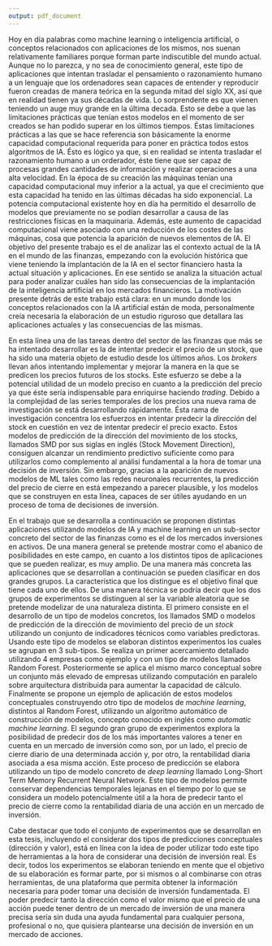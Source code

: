 ---
output: pdf_document
---
\justifying
\setlength\parskip{5ex}
\noindent
Hoy en día palabras como machine learning o inteligencia artificial, o conceptos relacionados con aplicaciones de los mismos, nos suenan relativamente familiares porque forman parte indiscutible del mundo actual. Aunque no lo parezca, y no sea de conocimiento general, este tipo de aplicaciones que intentan trasladar el pensamiento o razonamiento humano a un lenguaje que los ordenadores sean capaces de entender y reproducir fueron creadas de manera teórica en la segunda mitad del siglo XX, así que en realidad tienen ya sus décadas de vida. Lo sorprendente es que vienen teniendo un auge muy grande en la última decada. Esto se debe a que las limitaciones prácticas que tenían estos modelos en el momento de ser creados se han podido superar en los últimos tiempos. Éstas limitaciones prácticas a las que se hace referencia son básicamente la enorme capacidad computacional requerida para poner en práctica todos estos algoritmos de IA. Ésto es lógico ya que, si en realidad se intenta trasladar el razonamiento humano a un orderador, éste tiene que ser capaz de procesas grandes cantidades de información y realizar operaciones a una alta velocidad. En la época de su creación las máquinas tenían una capacidad computacional muy inferior a la actual, ya que el crecimiento que esta capacidad ha tenido en las últimas décadas ha sido exponencial. La potencia computacional existente hoy en día ha permitido el desarrollo de modelos que previamente no se podían desarrollar a causa de las restricciones físicas en la maquinaria. Además, este aumento de capacidad computacional viene asociado con una reducción de los costes de las máquinas, cosa que potencia la aparición de nuevos elementos de IA. El objetivo del presente trabajo es el de analizar las el contexto actual de la IA en el mundo de las finanzas, empezando con la evolución histórica que viene teniendo la implantación de la IA en el sector financiero hasta la actual situación y aplicaciones. En ese sentido se analiza la situación actual para poder analizar cuáles han sido las consecuencias de la implantación de la inteligencia artificial en los mercados financieros. La motivación presente detrás de este trabajo está clara: en un mundo donde los conceptos relacionados con la IA artificial están de moda, personalmente creía necesaria la elaboración de un estudio riguroso que detallara las aplicaciones actuales y las consecuencias de las mismas.

\justifying
\noindent
En esta línea una de las tareas dentro del sector de las finanzas que más se ha intentado desarrollar es la de intentar predecir el precio de un stock, que ha sido una materia objeto de estudio desde los últimos años. Los *brokers* llevan años intentando implementar y mejorar la manera en la que se predicen los precios futuros de los stocks. Este esfuerzo se debe a la potencial utilidad de un modelo preciso en cuanto a la predicción del precio ya que éste sería indispensable para enriquirse haciendo *trading*. Debido a la complejidad de las series temporales de los precios una nueva rama de investigación se está desarrollando rápidamente. Ésta rama de investigación concentra los esfuerzos en intentar predecir la *dirección* del stock en cuestión en vez de intentar predecir el precio exacto. Estos modelos de predicción de la dirección del movimiento de los stocks, llamados SMD por sus siglas en inglés (Stock Movement Direction), consiguen alcanzar un rendimiento predictivo suficiente como para utilizarlos como complemento al análisi fundamental a la hora de tomar una decisión de inversión. Sin embargo, gracias a la aparición de nuevos modelos de ML tales como las redes neuronales recurrentes, la predicción del precio de cierre en está empezando a parecer plausible, y los modelos que se construyen en esta línea, capaces de ser útiles ayudando en un proceso de toma de decisiones de inversión.

\justifying
\noindent
En el trabajo que se desarrolla a continuación se proponen distintas aplicaciones utilizando modelos de IA y machine learning en un sub-sector concreto del sector de las finanzas como es el de los mercados inversiones en activos. De una manera general se pretende mostrar como el abanico de posibilidades en este campo, en cuanto a los distintos tipos de aplicaciones que se pueden realizar, es muy amplio. De una manera más concreta las aplicaciones que se desarrollan a continuación se pueden clasificar en dos grandes grupos. La característica que los distingue es el objetivo final que tiene cada uno de ellos. De una manera técnica se podría decir que los dos grupos de experimentos se distinguen al ser la variable aleatoria que se pretende modelizar de una naturaleza distinta. El primero consiste en el desarrollo de un tipo de modelos concretos, los llamados SMD o modelos de predicción de la dirección de movimiento del precio de un *stock* utilizando un conjunto de indicadores técnicos como variables predictoras. Usando este tipo de modelos se elaboran distintos experimentos los cuales se agrupan en 3 sub-tipos. Se realiza un primer acercamiento detallado utilizando 4 empresas como ejemplo y con un tipo de modelos llamados Random Forest. Posteriormente se aplica el mismo marco conceptual sobre un conjunto más elevado de empresas utilizando computación en paralelo sobre arquitectura distribuida para aumentar la capacidad de cálculo. Finalmente se propone un ejemplo de aplicación de estos modelos conceptuales construyendo otro tipo de modelos de *machine learning*, distintos al Random Forest, utilizando un algoritmo automático de construcción de modelos, concepto conocido en inglés como *automatic machine learning*. El segundo gran grupo de experimentos explora la posibilidad de predecir dos de los más importantes valores a tener en cuenta en un mercado de inversión como son, por un lado, el precio de cierre diario de una determinada acción y, por otro, la rentabilidad diaria asociada a esa misma acción. Este proceso de predicción se elabora utilizando un tipo de modelo concreto de *deep learning* llamado Long-Short Term Memory Recurrent Neural Network. Este tipo de modelos permite conservar dependencias temporales lejanas en el tiempo por lo que se considera un modelo potencialmente útil a la hora de predecir tanto el precio de cierre como la rentabilidad diaria de una acción en un mercado de inversión.

\justifying
\noindent
Cabe destacar que todo el conjunto de experimentos que se desarrollan en esta tesis, incluyendo el considerar dos tipos de predicciones conceptuales (dirección y valor), está en línea con la idea de poder utilizar todo este tipo de herramientas a la hora de considerar una decisión de inversión real. Es decir, todos los experimentos se elaboran teniendo en mente que el objetivo de su elaboración es formar parte, por si mismos o al combinarse con otras herramientas, de una plataforma que permita obtener la información necesaria para poder tomar una decisión de inversión fundamentada. El poder predecir tanto la dirección como el valor mismo que el precio de una acción puede tener dentro de un mercado de inversión de una manera precisa sería sin duda una ayuda fundamental para cualquier persona, profesional o no, que quisiera plantearse una decisión de inversión en un mercado de acciones.

